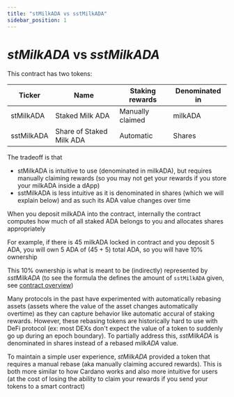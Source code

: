 ```yaml
---
title: "stMilkADA vs sstMilkADA"
sidebar_position: 1
---
```


# *stMilkADA* vs *sstMilkADA*

This contract has two tokens:

| Ticker     | Name                     | Staking rewards  | Denominated in |
|------------|--------------------------|------------------|----------------|
| stMilkADA  | Staked Milk ADA          | Manually claimed | milkADA        |
| sstMilkADA | Share of Staked Milk ADA | Automatic        | Shares         |

The tradeoff is that
- stMilkADA is intuitive to use (denominated in milkADA), but requires manually claiming rewards (so you may not get your rewards if you store your milkADA inside a dApp)
- sstMilkADA is less intuitive as it is denominated in shares (which we will explain below) and as such its ADA value changes over time 

When you deposit milkADA into the contract, internally the contract computes how much of all staked ADA belongs to you and allocates shares appropriately

For example, if there is 45 milkADA locked in contract and you deposit 5 ADA, you will own 5 ADA of (45 + 5) total ADA, so you will have 10% ownership

This 10% ownership is what is meant to be (indirectly) represented by *sstMilkADA* (to see the formula the defines the amount of `sstMilkADA` given, see [contract overview](./contract-overview))

Many protocols in the past have experimented with automatically rebasing assets (assets where the value of the asset changes automatically overtime) as they can capture behavior like automatic accural of staking rewards. However, these rebasing tokens are historically hard to use with DeFi protocol (ex: most DEXs don't expect the value of a token to suddenly go up during an epoch boundary). To partially address this, *sstMilkADA* is denominated in shares instead of a rebased *milkADA* value.

To maintain a simple user experience, *stMilkADA* provided a token that requires a manual rebase (aka manually claiming accured rewards). This is both more similar to how Cardano works and also more intuitive for users (at the cost of losing the ability to claim your rewards if you send your tokens to a smart contract)
